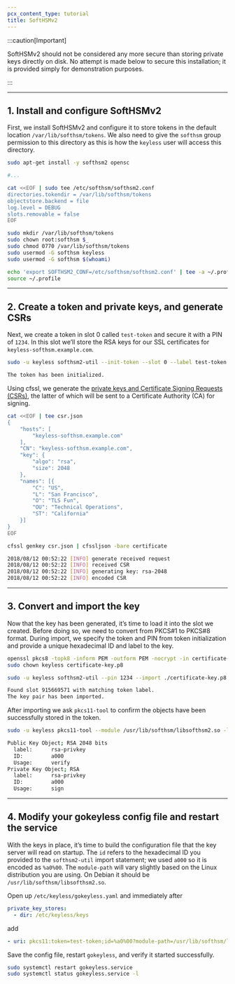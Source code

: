 ```yaml
---
pcx_content_type: tutorial
title: SoftHSMv2
---
```


:::caution[Important]

SoftHSMv2 should not be considered any more secure than storing private keys directly on disk. No attempt is made below to secure this installation; it is provided simply for demonstration purposes.

:::

---

## 1. Install and configure SoftHSMv2

First, we install SoftHSMv2 and configure it to store tokens in the default location `/var/lib/softhsm/tokens`. We also need to give the `softhsm` group permission to this directory as this is how the `keyless` user will access this directory.

```bash
sudo apt-get install -y softhsm2 opensc

#...

cat <<EOF | sudo tee /etc/softhsm/softhsm2.conf
directories.tokendir = /var/lib/softhsm/tokens
objectstore.backend = file
log.level = DEBUG
slots.removable = false
EOF

sudo mkdir /var/lib/softhsm/tokens
sudo chown root:softhsm $_
sudo chmod 0770 /var/lib/softhsm/tokens
sudo usermod -G softhsm keyless
sudo usermod -G softhsm $(whoami)

echo 'export SOFTHSM2_CONF=/etc/softhsm/softhsm2.conf' | tee -a ~/.profile
source ~/.profile
```

---

## 2. Create a token and private keys, and generate CSRs

Next, we create a token in slot 0 called `test-token` and secure it with a PIN of `1234`. In this slot we’ll store the RSA keys for our SSL certificates for `keyless-softhsm.example.com`.

```sh
sudo -u keyless softhsm2-util --init-token --slot 0 --label test-token --pin 1234 --so-pin 4321
```

```sh output
The token has been initialized.
```

Using cfssl, we generate the [private keys and Certificate Signing Requests (CSRs)](https://github.com/cloudflare/cfssl), the latter of which will be sent to a Certificate Authority (CA) for signing.

```bash
cat <<EOF | tee csr.json
{
    "hosts": [
        "keyless-softhsm.example.com"
    ],
    "CN": "keyless-softhsm.example.com",
    "key": {
        "algo": "rsa",
        "size": 2048
    },
    "names": [{
        "C": "US",
        "L": "San Francisco",
        "O": "TLS Fun",
        "OU": "Technical Operations",
        "ST": "California"
    }]
}
EOF

cfssl genkey csr.json | cfssljson -bare certificate
```

```sh output
2018/08/12 00:52:22 [INFO] generate received request
2018/08/12 00:52:22 [INFO] received CSR
2018/08/12 00:52:22 [INFO] generating key: rsa-2048
2018/08/12 00:52:22 [INFO] encoded CSR
```

---

## 3. Convert and import the key

Now that the key has been generated, it’s time to load it into the slot we created. Before doing so, we need to convert from PKCS#1 to PKCS#8 format. During import, we specify the token and PIN from token initialization and provide a unique hexadecimal ID and label to the key.

```sh
openssl pkcs8 -topk8 -inform PEM -outform PEM -nocrypt -in certificate-key.pem -out certificate-key.p8
sudo chown keyless certificate-key.p8

sudo -u keyless softhsm2-util --pin 1234 --import ./certificate-key.p8 --token test-token --id a000 --label rsa-privkey
```

```sh output
Found slot 915669571 with matching token label.
The key pair has been imported.
```

After importing we ask `pkcs11-tool` to confirm the objects have been successfully stored in the token.

```bash
sudo -u keyless pkcs11-tool --module /usr/lib/softhsm/libsofthsm2.so -l -p 1234 --token test-token --list-objects
```

```sh output
Public Key Object; RSA 2048 bits
  label:      rsa-privkey
  ID:         a000
  Usage:      verify
Private Key Object; RSA
  label:      rsa-privkey
  ID:         a000
  Usage:      sign
```

---

## 4. Modify your gokeyless config file and restart the service

With the keys in place, it’s time to build the configuration file that the key server will read on startup. The `id` refers to the hexadecimal ID you provided to the `softhsm2-util` import statement; we used `a000` so it is encoded as `%a0%00`. The `module-path` will vary slightly based on the Linux distribution you are using. On Debian it should be `/usr/lib/softhsm/libsofthsm2.so`.

Open up `/etc/keyless/gokeyless.yaml` and immediately after

```yaml
private_key_stores:
  - dir: /etc/keyless/keys
```

add

```yaml
- uri: pkcs11:token=test-token;id=%a0%00?module-path=/usr/lib/softhsm/libsofthsm2.so&pin-value=1234&max-sessions=1
```

Save the config file, restart `gokeyless`, and verify it started successfully.

```sh
sudo systemctl restart gokeyless.service
sudo systemctl status gokeyless.service -l
```
